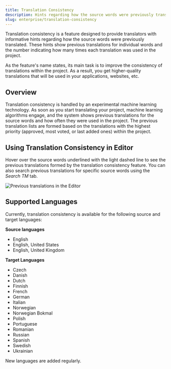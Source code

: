 ```yaml
---
title: Translation Consistency
description: Hints regarding how the source words were previously translated
slug: enterprise/translation-consistency
---
```



Translation consistency is a feature designed to provide translators with informative hints regarding how the source words were previously translated.
These hints show previous translations for individual words and the number indicating how many times each translation was used in the project.

As the feature's name states, its main task is to improve the consistency of translations within the project. As a result, you get higher-quality translations that will be used in your applications, websites, etc.

## Overview

Translation consistency is handled by an experimental machine learning technology. As soon as you start translating your project, machine learning algorithms engage, and the system shows previous translations for the source words and how often they were used in the project. The previous translation lists are formed based on the translations with the highest priority (approved, most voted, or last added ones) within the project.

## Using Translation Consistency in Editor

Hover over the source words underlined with the light dashed line to see the previous translations formed by the translation consistency feature. You can also search previous translations for specific source words using the *Search TM* tab.

<Image src={translationConsistency} alt="Previous translations in the Editor" />

## Supported Languages

Currently, translation consistency is available for the following source and target languages:

**Source languages**

* English
* English, United States
* English, United Kingdom

**Target Languages**

* Czech
* Danish
* Dutch
* Finnish
* French
* German
* Italian
* Norwegian
* Norwegian Bokmal
* Polish
* Portuguese
* Romanian
* Russian
* Spanish
* Swedish
* Ukrainian

New languages are added regularly.
